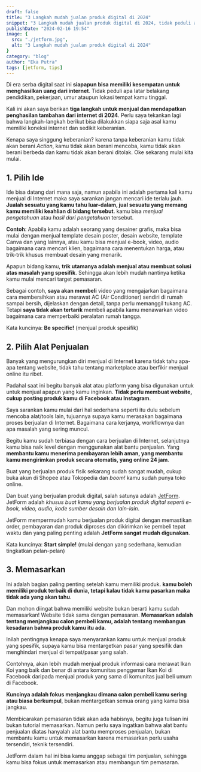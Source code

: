 ```yaml
---
draft: false
title: "3 Langkah mudah jualan produk digital di 2024"
snippet: "3 Langkah mudah jualan produk digital di 2024, tidak peduli apa latar belakang pendidikan, pekerjaan, umur ataupun lokasi tempat kamu tinggal."
publishDate: "2024-02-16 19:54"
image: {
  src: "./jetform.jpg",
  alt: "3 Langkah mudah jualan produk digital di 2024"
}
category: "blog"
author: "Eka Putra"
tags: [jetform, tips]
---
```


Di era serba digital saat ini **siapapun bisa memiliki kesempatan untuk menghasilkan uang dari internet**.
Tidak peduli apa latar belakang pendidikan, pekerjaan, umur ataupun lokasi tempat kamu tinggal.

Kali ini akan saya berikan **tiga langkah untuk menjual dan mendapatkan penghasilan tambahan dari internet di 2024**.
Perlu saya tekankan lagi bahwa langkah-langkah berikut bisa dilakukkan siapa saja asal kamu memiliki koneksi internet dan sedikit keberanian.

Kenapa saya singgung keberanian? karena tanpa keberanian kamu tidak akan berani _Action_, kamu tidak akan berani mencoba, kamu tidak akan berani berbeda dan kamu tidak akan berani ditolak. Oke sekarang mulai kita mulai.

## 1. Pilih Ide

Ide bisa datang dari mana saja, namun apabila ini adalah pertama kali kamu menjual di Internet maka saya sarankan jangan mencari ide terlalu jauh.
**Jualah sesuatu yang kamu tahu luar-dalam, jual sesuatu yang memang kamu memiliki keahlian di bidang tersebut**. kamu bisa _menjual pengetahuan_ atau _hasil dari pengetahuan_ tersebut.

**Contoh**: Apabila kamu adalah seorang yang desainer grafis, maka bisa mulai dengan menjual template desain poster, desain website, template Canva dan yang lainnya, atau kamu bisa menjual e-book, video, audio bagaimana cara mencari klien, bagaimana cara menentukan harga, atau trik-trik khusus membuat desain yang menarik.

Apapun bidang kamu, **trik utamanya adalah menjual atau membuat solusi atas masalah yang spesifik**. Sehingga akan lebih mudah nantinya ketika kamu mulai mencari target pemasaran.

Sebagai contoh, **saya akan membeli** video yang mengajarkan bagaimana cara membersihkan atau merawat AC (Air Conditioner) sendiri di rumah sampai bersih, dijelaskan dengan detail, tanpa perlu memanggil tukang AC.
Tetapi **saya tidak akan tertarik** membeli apabila kamu menawarkan video bagaimana cara memperbaiki peralatan rumah tangga.

Kata kuncinya: **Be specific!** (menjual produk spesifik)

## 2. Pilih Alat Penjualan

Banyak yang mengurungkan diri menjual di Internet karena tidak tahu apa-apa tentang website, tidak tahu tentang marketplace atau berfikir menjual online itu ribet.

Padahal saat ini begitu banyak alat atau platform yang bisa digunakan untuk untuk menjual apapun yang kamu inginkan.
**Tidak perlu membuat website, cukup posting produk kamu di Facebook atau Instagram**.

Saya sarankan kamu mulai dari hal sederhana seperti itu dulu sebelum mencoba alat/tools lain, tujuannya supaya kamu merasakan bagaimana proses berjualan di Internet.
Bagaimana cara kerjanya, workflownya dan apa masalah yang sering muncul.

Begitu kamu sudah terbiasa dengan cara berjualan di Internet, selanjutnya kamu bisa naik level dengan menggunakan alat bantu penjualan.
Yang **membantu kamu menerima pembayaran lebih aman, yang membantu kamu mengirimkan produk secara otomatis, yang online 24 jam**.

Buat yang berjualan produk fisik sekarang sudah sangat mudah, cukup buka akun di Shopee atau Tokopedia dan _boom!_ kamu sudah punya toko online.

Dan buat yang berjualan produk digital, salah satunya adalah [JetForm](https://jetform.id/). JetForm adalah _khusus buat kamu yang berjualan produk digital seperti e-book, video, audio, kode sumber desain dan lain-lain_.

JetForm mempermudah kamu berjualan produk digital dengan memastikan order, pembayaran dan produk diproses dan dikirimkan ke pembeli tepat waktu dan yang paling penting adalah **JetForm sangat mudah digunakan**.

Kata kuncinya: **Start simple!** (mulai dengan yang sederhana, kemudian tingkatkan pelan-pelan)

## 3. Memasarkan

Ini adalah bagian paling penting setelah kamu memiliki produk. **kamu boleh memiliki produk terbaik di dunia, tetapi kalau tidak kamu pasarkan maka tidak ada yang akan tahu**.

Dan mohon diingat bahwa memiliki website bukan berarti kamu sudah memasarkan! Website tidak sama dengan pemasaran.
**Memasarkan adalah tentang menjangkau calon pembeli kamu, adalah tentang membangun kesadaran bahwa produk kamu itu ada**.

Inilah pentingnya kenapa saya menyarankan kamu untuk menjual produk yang spesifik, supaya kamu bisa mentargetkan pasar yang spesifik dan menghindari menjual di tempat/pasar yang salah.

Contohnya, akan lebih mudah menjual produk informasi cara merawat Ikan Koi yang baik dan benar di antara komunitas penggemar Ikan Koi di Facebook daripada menjual produk yang sama di komunitas jual beli umum di Facebook.

**Kuncinya adalah fokus menjangkau dimana calon pembeli kamu sering atau biasa berkumpul**, bukan mentargetkan semua orang yang kamu bisa jangkau.

Membicarakan pemasaran tidak akan ada habisnya, begitu juga tulisan ini bukan tutorial memasarkan. Namun perlu saya ingatkan bahwa alat bantu penjualan diatas hanyalah alat bantu memproses penjualan, bukan membantu kamu untuk memasarkan karena memasarkan perlu usaha tersendiri, teknik tersendiri.

JetForm dalam hal ini bisa kamu anggap sebagai tim penjualan, sehingga kamu bisa fokus untuk memasarkan atau membangun tim pemasaran.